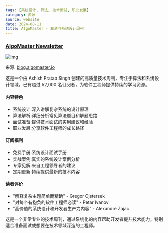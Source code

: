 ```yaml
---
tags: [系统设计, 算法, 技术面试, 职业发展]
category: 资源
source: website
date: 2024-08-11
title: AlgoMaster - 算法与系统设计周刊
---
```


### [AlgoMaster Newsletter](https://blog.algomaster.io/)

![img](https://img.mengpeng.tech/i/2024/12/10/6757932f45780.webp)

来源: [blog.algomaster.io](https://blog.algomaster.io/)

这是一个由 Ashish Pratap Singh 创建的高质量技术周刊，专注于算法和系统设计领域，已有超过 52,000 名订阅者，为软件工程师提供持续的学习资源。

#### 内容特色
- 系统设计:深入讲解复杂系统的设计原理
- 算法解析:详细分析常见算法题目和解题思路
- 面试准备:提供技术面试的实用建议和经验
- 职业发展:分享软件工程师的成长路径

#### 订阅福利
- 免费手册:系统设计面试手册
- 实战案例:真实的系统设计案例分析
- 专家见解:来自工程领导者的建议
- 定期更新:持续提供最新的技术内容

#### 读者评价
- "解释复杂主题简单而精确" - Gregor Ojstersek
- "对每个有抱负的软件工程师必读" - Petar Ivanov
- "高价值的系统设计和开发者生产力内容" - Alexandre Zajac

这是一个非常专业的技术周刊，通过系统化的内容帮助开发者提升技术能力，特别适合准备面试或想要在技术领域深造的工程师。 